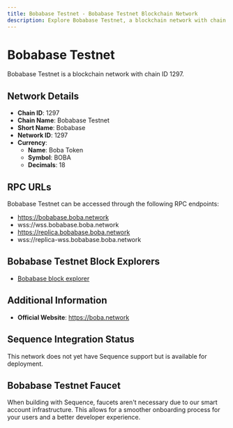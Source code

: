 ```yaml
--- 
title: Bobabase Testnet - Bobabase Testnet Blockchain Network
description: Explore Bobabase Testnet, a blockchain network with chain ID 1297. Learn about its native currency, Boba Token, and how to interact with the network.
---
```


# Bobabase Testnet

Bobabase Testnet is a blockchain network with chain ID 1297.

## Network Details

- **Chain ID**: 1297
- **Chain Name**: Bobabase Testnet
- **Short Name**: Bobabase
- **Network ID**: 1297
- **Currency**: 
  - **Name**: Boba Token
  - **Symbol**: BOBA
  - **Decimals**: 18

## RPC URLs

Bobabase Testnet can be accessed through the following RPC endpoints:

- https://bobabase.boba.network
- wss://wss.bobabase.boba.network
- https://replica.bobabase.boba.network
- wss://replica-wss.bobabase.boba.network

## Bobabase Testnet Block Explorers

- [Bobabase block explorer](https://blockexplorer.bobabase.boba.network)

## Additional Information

- **Official Website**: https://boba.network

## Sequence Integration Status

This network does not yet have Sequence support but is available for deployment.

## Bobabase Testnet Faucet

When building with Sequence, faucets aren't necessary due to our smart account infrastructure. This allows for a smoother onboarding process for your users and a better developer experience.
